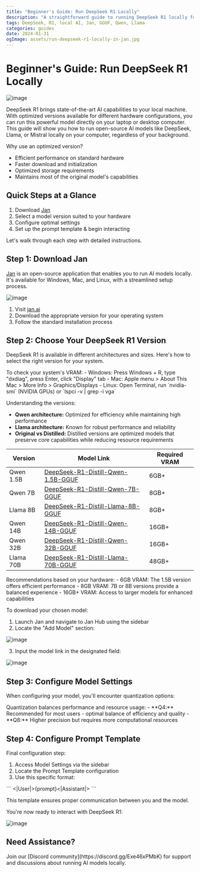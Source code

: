```yaml
---
title: "Beginner's Guide: Run DeepSeek R1 Locally"
description: "A straightforward guide to running DeepSeek R1 locally for enhanced privacy, regardless of your background."
tags: DeepSeek, R1, local AI, Jan, GGUF, Qwen, Llama
categories: guides
date: 2024-01-31
ogImage: assets/run-deepseek-r1-locally-in-jan.jpg
---
```



# Beginner's Guide: Run DeepSeek R1 Locally 

![image](./_assets/run-deepseek-r1-locally-in-jan.jpg)

DeepSeek R1 brings state-of-the-art AI capabilities to your local machine. With optimized versions available for different hardware configurations, you can run this powerful model directly on your laptop or desktop computer. This guide will show you how to run open-source AI models like DeepSeek, Llama, or Mistral locally on your computer, regardless of your background.

Why use an optimized version?
- Efficient performance on standard hardware
- Faster download and initialization
- Optimized storage requirements
- Maintains most of the original model's capabilities

## Quick Steps at a Glance
1. Download [Jan](https://jan.ai/)
2. Select a model version suited to your hardware
3. Configure optimal settings
4. Set up the prompt template & begin interacting

Let's walk through each step with detailed instructions.

## Step 1: Download Jan
[Jan](https://jan.ai/) is an open-source application that enables you to run AI models locally. It's available for Windows, Mac, and Linux, with a streamlined setup process.

![image](./_assets/download-jan.jpg)

1. Visit [jan.ai](https://jan.ai)
2. Download the appropriate version for your operating system
3. Follow the standard installation process

## Step 2: Choose Your DeepSeek R1 Version
DeepSeek R1 is available in different architectures and sizes. Here's how to select the right version for your system.

<Callout type="info">
To check your system's VRAM:
- Windows: Press Windows + R, type "dxdiag", press Enter, click "Display" tab
- Mac: Apple menu > About This Mac > More Info > Graphics/Displays
- Linux: Open Terminal, run `nvidia-smi` (NVIDIA GPUs) or `lspci -v | grep -i vga`
</Callout>

Understanding the versions:
- **Qwen architecture:** Optimized for efficiency while maintaining high performance
- **Llama architecture:** Known for robust performance and reliability
- **Original vs Distilled:** Distilled versions are optimized models that preserve core capabilities while reducing resource requirements

| Version | Model Link | Required VRAM |
|---------|------------|---------------|
| Qwen 1.5B | [DeepSeek-R1-Distill-Qwen-1.5B-GGUF](https://huggingface.co/bartowski/DeepSeek-R1-Distill-Qwen-1.5B-GGUF) | 6GB+ |
| Qwen 7B | [DeepSeek-R1-Distill-Qwen-7B-GGUF](https://huggingface.co/bartowski/DeepSeek-R1-Distill-Qwen-7B-GGUF) | 8GB+ |
| Llama 8B | [DeepSeek-R1-Distill-Llama-8B-GGUF](https://huggingface.co/unsloth/DeepSeek-R1-Distill-Llama-8B-GGUF) | 8GB+ |
| Qwen 14B | [DeepSeek-R1-Distill-Qwen-14B-GGUF](https://huggingface.co/bartowski/DeepSeek-R1-Distill-Qwen-14B-GGUF) | 16GB+ |
| Qwen 32B | [DeepSeek-R1-Distill-Qwen-32B-GGUF](https://huggingface.co/bartowski/DeepSeek-R1-Distill-Qwen-32B-GGUF) | 16GB+ |
| Llama 70B | [DeepSeek-R1-Distill-Llama-70B-GGUF](https://huggingface.co/unsloth/DeepSeek-R1-Distill-Llama-70B-GGUF) | 48GB+ |

<Callout type="info">
Recommendations based on your hardware:
- 6GB VRAM: The 1.5B version offers efficient performance
- 8GB VRAM: 7B or 8B versions provide a balanced experience
- 16GB+ VRAM: Access to larger models for enhanced capabilities
</Callout>

To download your chosen model:
1. Launch Jan and navigate to Jan Hub using the sidebar
2. Locate the "Add Model" section:

![image](./_assets/jan-library-deepseek-r1.jpg)

3. Input the model link in the designated field:

![image](./_assets/jan-hub-deepseek-r1.jpg)

## Step 3: Configure Model Settings
When configuring your model, you'll encounter quantization options:

<Callout type="tip">
Quantization balances performance and resource usage:
- **Q4:** Recommended for most users - optimal balance of efficiency and quality
- **Q8:** Higher precision but requires more computational resources
</Callout>

## Step 4: Configure Prompt Template
Final configuration step:

1. Access Model Settings via the sidebar
2. Locate the Prompt Template configuration
3. Use this specific format:

<Callout type="warning">
```
<|User|>{prompt}<|Assistant|>
```
</Callout>

This template ensures proper communication between you and the model.

You're now ready to interact with DeepSeek R1:

![image](./_assets/jan-runs-deepseek-r1-distills.jpg)

## Need Assistance?

<Callout type="info">
Join our [Discord community](https://discord.gg/Exe46xPMbK) for support and discussions about running AI models locally.
</Callout>
